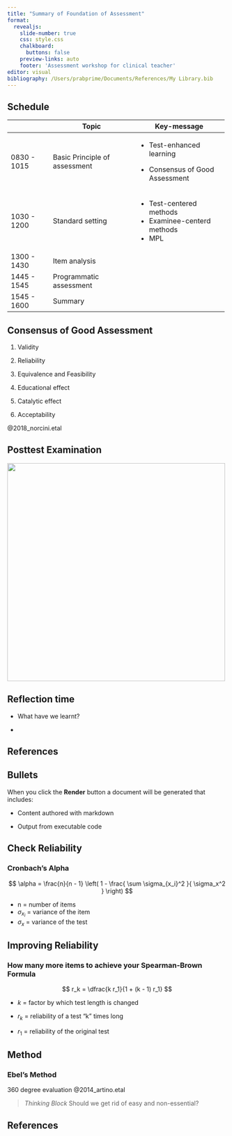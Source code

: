 ```yaml
---
title: "Summary of Foundation of Assessment"
format: 
  revealjs:
    slide-number: true
    css: style.css
    chalkboard: 
      buttons: false
    preview-links: auto
    footer: 'Assessment workshop for clinical teacher'
editor: visual
bibliography: /Users/prabprime/Documents/References/My Library.bib
---
```


## Schedule

::: left-align-table
+---------------+-------------------------------+----------------------------------+
|               | Topic                         | Key-message                      |
+===============+===============================+==================================+
| 0830 - 1015   | Basic Principle of assessment | -   Test-enhanced learning       |
|               |                               |                                  |
|               |                               | -   Consensus of Good Assessment |
+---------------+-------------------------------+----------------------------------+
| 1030 - 1200   | Standard setting              | -   Test-centered methods        |
|               |                               | -   Examinee-centerd methods     |
|               |                               | -   MPL                          |
+---------------+-------------------------------+----------------------------------+
| 1300 - 1430   | Item analysis                 |                                  |
+---------------+-------------------------------+----------------------------------+
| 1445 - 1545   | Programmatic assessment       |                                  |
+---------------+-------------------------------+----------------------------------+
| 1545 - 1600   | Summary                       |                                  |
+---------------+-------------------------------+----------------------------------+
:::

## Consensus of Good Assessment

1.  Validity

2.  Reliability

3.  Equivalence and Feasibility

4.  Educational effect

5.  Catalytic effect

6.  Acceptability

::: footnote
@2018_norcini.etal
:::

## Posttest Examination

![](qr_code-6.png){width="500"}

## Reflection time

-   What have we learnt?

-   

## References

::: {#refs}
:::

## Bullets

When you click the **Render** button a document will be generated that includes:

::: incremental
-   Content authored with markdown

-   Output from executable code
:::

## Check Reliability

### Cronbach's Alpha {.kanit-bold .math-slide}

$$
\alpha = \frac{n}{n - 1} \left( 1 - \frac{ \sum \sigma_{x_i}^2 }{ \sigma_x^2 } \right)
$$

-   n = number of items
-   $\sigma_{x_i}$ = variance of the item
-   $\sigma_x$ = variance of the test

## Improving Reliability

### How many more items to achieve your Spearman-Brown Formula {.kanit-bold .math-slide}

$$
r_k = \dfrac{k r_1}{1 + (k - 1) r_1}
$$

-   $k$ = factor by which test length is changed

-   $r_{k}$ = reliability of a test “k” times long

-   $r_1$ = reliability of the original test

## Method

### Ebel's Method {#ebel}

360 degree evaluation @2014_artino.etal

> *Thinking Block* Should we get rid of easy and non-essential?

## References

<div>

</div>
